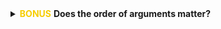 
<details>
<summary class="btn_code_blue">
<span style="color: #f6cd00;"><i class="fas fa-star"></i>__BONUS__<i class="fas fa-star"></i> </span> __Does the order of arguments matter?__ 
</summary>

<div class="note" style="margin-top: -14px;">
<p>

Let's say you had a function called **`feed_porgs()`**, which has 3 arguments:

- `feed_porgs(breakfast = "fish", lunch = "veggies", dinner = "clams")`.

A shorthand to write this would be:

- `feed_porgs("fish", "veggies", "clams")`. 

This works out just fine because all of the arguments were entered in the default order, the same as above.

<br>

#### What happens if we write: {-}

- `feed_porgs("veggies", "clams", "fish")`

Now the function sends _veggies_ to the porgs for breakfast because that is the first argument. 

Unfortunately, that's no good for the porgs. So if we really want to write _"veggies"_ first, we'll need to tell R which food item belongs to which meal. 

#### Like this: {-}

- `feed_porgs(lunch = "veggies", breakfast = "fish", dinner = "clams")`.

<br>

#### What about `read_csv()`? {-}

For `read_csv` we wrote:

- `read_csv(scrap_file, column_names, skip = 1)`

R assumes that the first argument (the data file) is `scrap_file` and that the 2nd argument "col_names" should be set to `column_names`. Next, the `skip =` argument is included explicitly because _skip_ is the __10th__ argument in `read_csv()`. 

If we don't include `skip=`, R will assume the value `1` is meant for the function's __3rd__ argument. 

</p></div></details>


